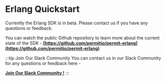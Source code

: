 # Erlang Quickstart

Currently the Erlang SDK is in beta. Please contact us if you have any questions or feedback.

You can watch the public Github repository to learn more about the current state of the SDK - **[https://github.com/permitio/permit-erlang](https://github.com/permitio/permit-erlang)**

:::tip Join Our Slack Community
You can contact us in our Slack Community for any questions or feedback here -

**[Join Our Slack Community !](https://permit-io.slack.com/join/shared_invite/zt-nz6yjgnp-RlP9rtOPwO0n0aH_vLbmBQ#/shared-invite/email)**
:::